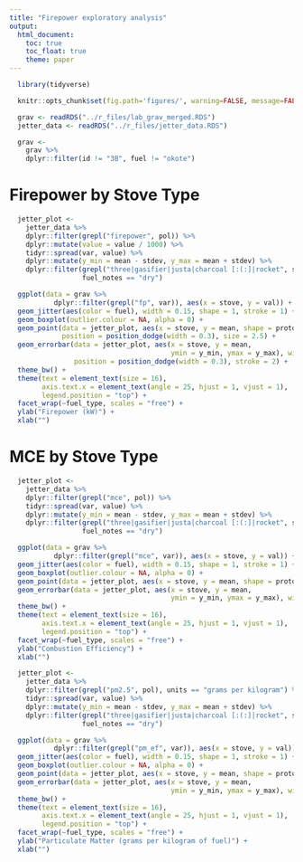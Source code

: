 ```yaml
---
title: "Firepower exploratory analysis"
output:
  html_document:
    toc: true
    toc_float: true
    theme: paper
---
```


```r
  library(tidyverse)
```

```r
  knitr::opts_chunk$set(fig.path='figures/', warning=FALSE, message=FALSE, cache=FALSE, echo=FALSE)
```

```r
  grav <- readRDS("../r_files/lab_grav_merged.RDS")
  jetter_data <- readRDS("../r_files/jetter_data.RDS")
```

```r
  grav <-
    grav %>%
    dplyr::filter(id != "3B", fuel != "okote")
```

# Firepower by Stove Type

```r
  jetter_plot <-
    jetter_data %>%
    dplyr::filter(grepl("firepower", pol)) %>%
    dplyr::mutate(value = value / 1000) %>%
    tidyr::spread(var, value) %>%
    dplyr::mutate(y_min = mean - stdev, y_max = mean + stdev) %>%
    dplyr::filter(grepl("three|gasifier|justa|charcoal [:(:]|rocket", stove),
                  fuel_notes == "dry")

  ggplot(data = grav %>%
           dplyr::filter(grepl("fp", var)), aes(x = stove, y = val)) +
  geom_jitter(aes(color = fuel), width = 0.15, shape = 1, stroke = 1) +
  geom_boxplot(outlier.colour = NA, alpha = 0) +
  geom_point(data = jetter_plot, aes(x = stove, y = mean, shape = protocol, group = protocol),
             position = position_dodge(width = 0.3), size = 2.5) +
  geom_errorbar(data = jetter_plot, aes(x = stove, y = mean,
                                        ymin = y_min, ymax = y_max), width = 0.15,
                position = position_dodge(width = 0.3), stroke = 2) +
  theme_bw() +
  theme(text = element_text(size = 16),
        axis.text.x = element_text(angle = 25, hjust = 1, vjust = 1),
        legend.position = "top") +
  facet_wrap(~fuel_type, scales = "free") +
  ylab("Firepower (kW)") +
  xlab("")
```

# MCE by Stove Type

```r
  jetter_plot <-
    jetter_data %>%
    dplyr::filter(grepl("mce", pol)) %>%
    tidyr::spread(var, value) %>%
    dplyr::mutate(y_min = mean - stdev, y_max = mean + stdev) %>%
    dplyr::filter(grepl("three|gasifier|justa|charcoal [:(:]|rocket", stove),
                  fuel_notes == "dry")

  ggplot(data = grav %>%
           dplyr::filter(grepl("mce", var)), aes(x = stove, y = val)) +
  geom_jitter(aes(color = fuel), width = 0.15, shape = 1, stroke = 1) +
  geom_boxplot(outlier.colour = NA, alpha = 0) +
  geom_point(data = jetter_plot, aes(x = stove, y = mean, shape = protocol), size = 2.5) +
  geom_errorbar(data = jetter_plot, aes(x = stove, y = mean,
                                        ymin = y_min, ymax = y_max), width = 0.15, stroke = 2) +
  theme_bw() +
  theme(text = element_text(size = 16),
        axis.text.x = element_text(angle = 25, hjust = 1, vjust = 1),
        legend.position = "top") +
  facet_wrap(~fuel_type, scales = "free") +
  ylab("Combustion Efficiency") +
  xlab("")
```

```r
  jetter_plot <-
    jetter_data %>%
    dplyr::filter(grepl("pm2.5", pol), units == "grams per kilogram") %>%
    tidyr::spread(var, value) %>%
    dplyr::mutate(y_min = mean - stdev, y_max = mean + stdev) %>%
    dplyr::filter(grepl("three|gasifier|justa|charcoal [:(:]|rocket", stove),
                  fuel_notes == "dry")

  ggplot(data = grav %>%
           dplyr::filter(grepl("pm_ef", var)), aes(x = stove, y = val)) +
  geom_jitter(aes(color = fuel), width = 0.15, shape = 1, stroke = 1) +
  geom_boxplot(outlier.colour = NA, alpha = 0) +
  geom_point(data = jetter_plot, aes(x = stove, y = mean, shape = protocol), size = 2.5) +
  geom_errorbar(data = jetter_plot, aes(x = stove, y = mean,
                                        ymin = y_min, ymax = y_max), width = 0.15, stroke = 2) +
  theme_bw() +
  theme(text = element_text(size = 16),
        axis.text.x = element_text(angle = 25, hjust = 1, vjust = 1),
        legend.position = "top") +
  facet_wrap(~fuel_type, scales = "free") +
  ylab("Particulate Matter (grams per kilogram of fuel)") +
  xlab("")
```